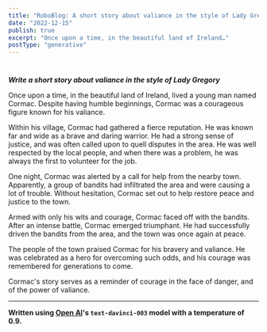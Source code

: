 ```yaml
---
title: "RoboBlog: A short story about valiance in the style of Lady Gregory"
date: "2022-12-15"
publish: true
excerpt: "Once upon a time, in the beautiful land of Ireland…"
postType: "generative"
---
```

#

***Write a short story about valiance in the style of Lady Gregory***

Once upon a time, in the beautiful land of Ireland, lived a young man named Cormac. Despite having humble beginnings, Cormac was a courageous figure known for his valiance.

Within his village, Cormac had gathered a fierce reputation. He was known far and wide as a brave and daring warrior. He had a strong sense of justice, and was often called upon to quell disputes in the area. He was well respected by the local people, and when there was a problem, he was always the first to volunteer for the job.

One night, Cormac was alerted by a call for help from the nearby town. Apparently, a group of bandits had infiltrated the area and were causing a lot of trouble. Without hesitation, Cormac set out to help restore peace and justice to the town.

Armed with only his wits and courage, Cormac faced off with the bandits. After an intense battle, Cormac emerged triumphant. He had successfully driven the bandits from the area, and the town was once again at peace.

The people of the town praised Cormac for his bravery and valiance. He was celebrated as a hero for overcoming such odds, and his courage was remembered for generations to come.

Cormac's story serves as a reminder of courage in the face of danger, and of the power of valiance.

---
**Written using [Open AI](https://openai.com/)'s `text-davinci-003` model with a temperature of 0.9.**
